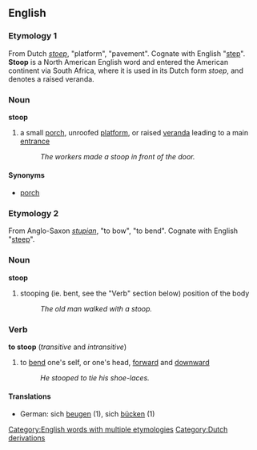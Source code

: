==English==
===Etymology 1===
From Dutch ''[[stoep]]'', "platform", "pavement". Cognate with English "[[step]]". '''Stoop''' is a North American English word and entered the American continent via South Africa, where it is used in its Dutch form ''stoep'', and denotes a raised veranda.
===Noun===
'''stoop'''
# a small [[porch]], unroofed [[platform]], or raised [[veranda]] leading to a main [[entrance]]
#:''The workers made a stoop in front of the door.''
====Synonyms====
*[[porch]]
===Etymology 2===
From Anglo-Saxon ''[[stupian]]'', "to bow", "to bend". Cognate with English "[[steep]]".
===Noun===
'''stoop'''
# stooping (ie. bent, see the "Verb" section below) position of the body
#:''The old man walked with a stoop.''
===Verb===
'''to stoop''' (''transitive'' and ''intransitive'')
# to [[bend]] one's self, or one's head, [[forward]] and [[downward]]
#:''He stooped to tie his shoe-laces.''
====Translations====
*German: sich [[beugen]] (1), sich [[bücken]] (1)

[[Category:English words with multiple etymologies]]
[[Category:Dutch derivations]]